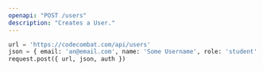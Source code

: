 ```yaml
---
openapi: "POST /users"
description: "Creates a User."
---
```


```python Example
url = 'https://codecombat.com/api/users'
json = { email: 'an@email.com', name: 'Some Username', role: 'student' }
request.post({ url, json, auth })
```

